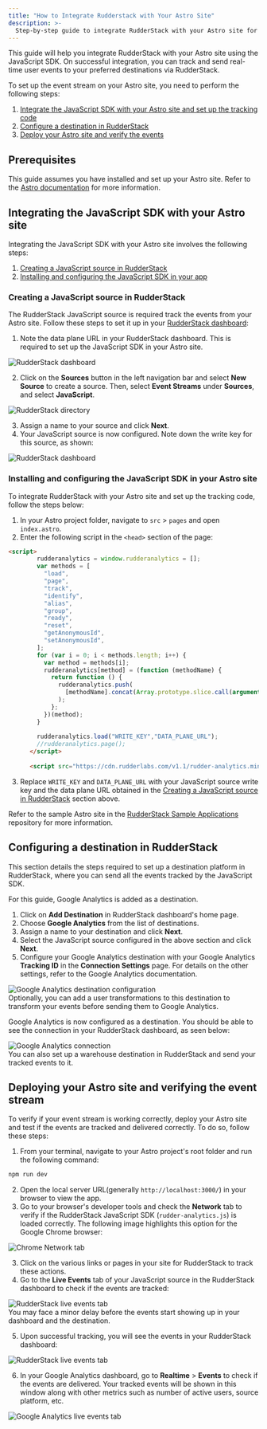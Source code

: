 ```yaml
---
title: "How to Integrate Rudderstack with Your Astro Site"
description: >-
  Step-by-step guide to integrate RudderStack with your Astro site for event tracking.
---
```


This guide will help you integrate RudderStack with your Astro site using the <Link to="/sources/event-streams/sdks/rudderstack-javascript-sdk/">JavaScript SDK</Link>. On successful integration, you can track and send real-time user events to your preferred destinations via RudderStack.

To set up the event stream on your Astro site, you need to perform the following steps:

1. [Integrate the JavaScript SDK with your Astro site and set up the tracking code](#integrating-the-javascript-sdk-with-your-astro-site)
2. [Configure a destination in RudderStack](#configuring-a-destination-in-rudderstack)
3. [Deploy your Astro site and verify the events](#deploying-your-astro-site-and-verifying-the-event-stream)

## Prerequisites

This guide assumes you have installed and set up your Astro site. Refer to the [Astro documentation](https://docs.astro.build/en/install/auto/) for more information.

## Integrating the JavaScript SDK with your Astro site

Integrating the JavaScript SDK with your Astro site involves the following steps:

1. [Creating a JavaScript source in RudderStack](#creating-a-javascript-source-in-rudderstack) 
2. [Installing and configuring the JavaScript SDK in your app](#installing-and-configuring-the-javascript-sdk-in-your-astro-site)

### Creating a JavaScript source in RudderStack

The RudderStack JavaScript source is required track the events from your Astro site. Follow these steps to set it up in your [RudderStack dashboard](https://app.rudderstack.com/):

1. Note the data plane URL in your RudderStack dashboard. This is required to set up the JavaScript SDK in your Astro site.

<img src="../../../assets/user-guides/rudderstack-dashboard.png" alt="RudderStack dashboard" />

2. Click on the **Sources** button in the left navigation bar and select **New Source** to create a source. Then, select **Event Streams** under **Sources**, and select **JavaScript**.

<img src="../../../assets/user-guides/rudderstack-directory.png" alt="RudderStack directory" />

3. Assign a name to your source and click **Next**.
4. Your JavaScript source is now configured. Note down the write key for this source, as shown:

<img src="../../../assets/user-guides/javascript-writekey.png" alt="RudderStack dashboard" />

### Installing and configuring the JavaScript SDK in your Astro site

To integrate RudderStack with your Astro site and set up the tracking code, follow the steps below:

1. In your Astro project folder, navigate to `src` > `pages` and open `index.astro`.
2. Enter the following script in the `<head>` section of the page:

```html
<script>
		rudderanalytics = window.rudderanalytics = [];
		var methods = [
		  "load",
		  "page",
		  "track",
		  "identify",
		  "alias",
		  "group",
		  "ready",
		  "reset",
		  "getAnonymousId",
		  "setAnonymousId",
		];
		for (var i = 0; i < methods.length; i++) {
		  var method = methods[i];
		  rudderanalytics[method] = (function (methodName) {
			return function () {
			  rudderanalytics.push(
				[methodName].concat(Array.prototype.slice.call(arguments))
			  );
			};
		  })(method);
		}
	  
		rudderanalytics.load("WRITE_KEY","DATA_PLANE_URL");
		//rudderanalytics.page();
	  </script>
	  
	  <script src="https://cdn.rudderlabs.com/v1.1/rudder-analytics.min.js"></script>
```

3. Replace `WRITE_KEY` and `DATA_PLANE_URL` with your JavaScript source write key and the data plane URL obtained in the [Creating a JavaScript source in RudderStack](#creating-a-javascript-source-in-rudderstack) section above.

<div class="infoBlock">
Refer to the sample Astro site in the <a href="https://github.com/rudderlabs/rudder-samples">RudderStack Sample Applications</a> repository for more information.
</div>

## Configuring a destination in RudderStack

This section details the steps required to set up a destination platform in RudderStack, where you can send all the events tracked by the JavaScript SDK.

<div class="infoBlock">
For this guide, Google Analytics is added as a destination.
</div>

1. Click on **Add Destination** in RudderStack dashboard's home page.
2. Choose **Google Analytics** from the list of destinations.
3. Assign a name to your destination and click **Next**.
4. Select the JavaScript source configured in the above section and click **Next**.
5. Configure your Google Analytics destination with your Google Analytics **Tracking ID** in the **Connection Settings** page. For details on the other settings, refer to the <Link to="/destinations/streaming-destinations/google-analytics-ga/">Google Analytics documentation</Link>.

<img src="../../../assets/user-guides/ga-settings.png" alt="Google Analytics destination configuration" />

<div class="infoBlock">
Optionally, you can add a <Link to="/features/transformations/">user transformations</Link> to this destination to transform your events before sending them to Google Analytics. 
</div>

Google Analytics is now configured as a destination. You should be able to see the connection in your RudderStack dashboard, as seen below:

<img src="../../../assets/user-guides/rudderstack-ga-connection.png" alt="Google Analytics connection" />

<div class="successBlock">
You can also set up a warehouse destination in RudderStack and send your tracked events to it.
</div>

## Deploying your Astro site and verifying the event stream

To verify if your event stream is working correctly, deploy your Astro site and test if the events are tracked and delivered correctly. To do so, follow these steps:

1. From your terminal, navigate to your Astro project's root folder and run the following command:

```bash
npm run dev
```

2. Open the local server URL(generally `http://localhost:3000/`) in your browser to view the app.
3. Go to your browser's developer tools and check the **Network** tab to verify if the RudderStack JavaScript SDK (`rudder-analytics.js`) is loaded correctly. The following image highlights this option for the Google Chrome browser:

<img src="../../../assets/user-guides/browser-network-tab.png" alt="Chrome Network tab" />

3. Click on the various links or pages in your site for RudderStack to track these actions.
4. Go to the **Live Events** tab of your JavaScript source in the RudderStack dashboard to check if the events are tracked:

<img src="../../../assets/user-guides/live-events.png" alt="RudderStack live events tab" />

<div class="infoBlock">
You may face a minor delay before the events start showing up in your dashboard and the destination.
</div>

5. Upon successful tracking, you will see the events in your RudderStack dashboard:

<img src="../../../assets/user-guides/successful-live-events-astro.png" alt="RudderStack live events tab" />

6. In your Google Analytics dashboard, go to **Realtime** > **Events** to check if the events are delivered. Your tracked events will be shown in this window along with other metrics such as number of active users, source platform, etc.

<img src="../../../assets/user-guides/ga-live-events-astro.png" alt="Google Analytics live events tab" />


